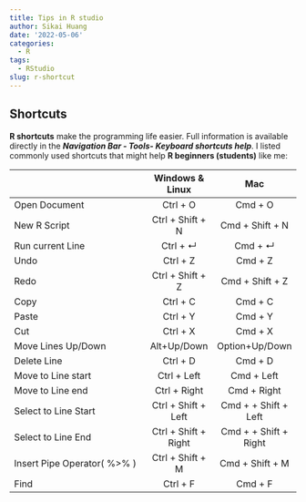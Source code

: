 ```yaml
---
title: Tips in R studio
author: Sikai Huang
date: '2022-05-06'
categories:
  - R
tags:
  - RStudio
slug: r-shortcut
---
```


## Shortcuts

**R shortcuts** make the programming life easier. Full information is available directly in the ***Navigation Bar - Tools- Keyboard shortcuts help***. I listed commonly used shortcuts that might help **R beginners (students)** like me:

|                  |  Windows & Linux| Mac|
|:-----------------|:----:|:---:|
|Open Document        | Ctrl + O|   Cmd + O| 
|New R Script         | Ctrl + Shift + N|   Cmd + Shift + N|
|Run current Line   | Ctrl +  ↵|   Cmd + ↵|  
|Undo       | Ctrl + Z|   Cmd + Z|  
|Redo         | Ctrl + Shift + Z|   Cmd + Shift + Z|  
|Copy   | Ctrl + C|   Cmd + C|  
|Paste       | Ctrl + Y|   Cmd + Y|  
|Cut   | Ctrl + X|   Cmd + X|  
|Move Lines Up/Down         | Alt+Up/Down|   Option+Up/Down|
|Delete Line       | Ctrl + D|   Cmd + D|
|Move to Line start         | Ctrl + Left|   Cmd + Left|  
|Move to Line end         | Ctrl + Right|   Cmd + Right|  
|Select to Line Start        | Ctrl + Shift + Left|   Cmd + + Shift + Left|  
|Select to Line End        | Ctrl + Shift + Right|   Cmd + + Shift + Right|
|Insert Pipe Operator( %>% )   | Ctrl + Shift + M|   Cmd + Shift + M| 
|Find   | Ctrl + F|   Cmd + F| 

